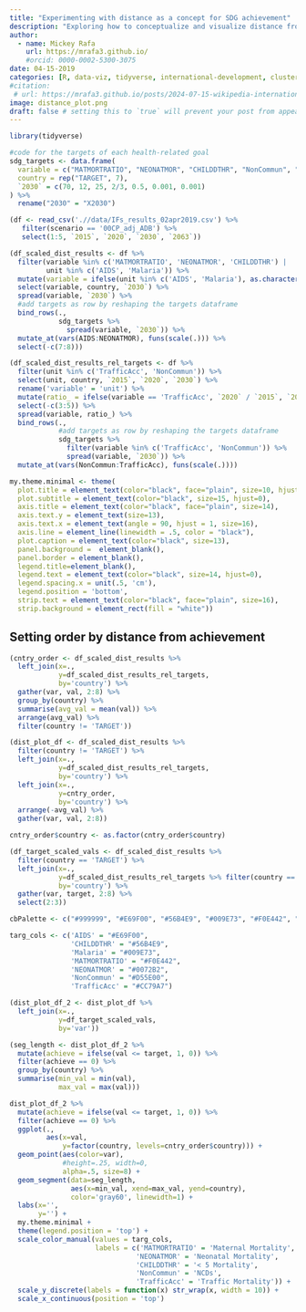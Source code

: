 ```yaml
---
title: "Experimenting with distance as a concept for SDG achievement"
description: "Exploring how to conceptualize and visualize distance from Sustainable Development Goal targets"
author:
  - name: Mickey Rafa
    url: https://mrafa3.github.io/
    #orcid: 0000-0002-5300-3075
date: 04-15-2019
categories: [R, data-viz, tidyverse, international-development, cluster-analysis, mapping] # self-defined categories
#citation: 
 # url: https://mrafa3.github.io/posts/2024-07-15-wikipedia-international-mens-soccer/ 
image: distance_plot.png
draft: false # setting this to `true` will prevent your post from appearing on your listing page until you're ready!
---
```


```r
library(tidyverse)
```

```r
#code for the targets of each health-related goal
sdg_targets <- data.frame(
  variable = c("MATMORTRATIO", "NEONATMOR", "CHILDDTHR", "NonCommun", "TrafficAcc", "AIDS", "Malaria"),
  country = rep("TARGET", 7),
  `2030` = c(70, 12, 25, 2/3, 0.5, 0.001, 0.001)
) %>% 
  rename("2030" = "X2030")

(df <- read_csv('.//data/IFs_results_02apr2019.csv') %>% 
   filter(scenario == '00CP_adj_ADB') %>% 
   select(1:5, `2015`, `2020`, `2030`, `2063`))
```

```r
(df_scaled_dist_results <- df %>% 
  filter(variable %in% c('MATMORTRATIO', 'NEONATMOR', 'CHILDDTHR') | 
         unit %in% c('AIDS', 'Malaria')) %>% 
  mutate(variable = ifelse(unit %in% c('AIDS', 'Malaria'), as.character(unit), as.character(variable))) %>% 
  select(variable, country, `2030`) %>% 
  spread(variable, `2030`) %>% 
  #add targets as row by reshaping the targets dataframe
  bind_rows(., 
            sdg_targets %>%
              spread(variable, `2030`)) %>% 
  mutate_at(vars(AIDS:NEONATMOR), funs(scale(.))) %>% 
  select(-c(7:8)))
```

```r
(df_scaled_dist_results_rel_targets <- df %>% 
  filter(unit %in% c('TrafficAcc', 'NonCommun')) %>% 
  select(unit, country, `2015`, `2020`, `2030`) %>% 
  rename('variable' = 'unit') %>% 
  mutate(ratio_ = ifelse(variable == 'TrafficAcc', `2020` / `2015`, `2030` / `2015`)) %>% 
  select(-c(3:5)) %>% 
  spread(variable, ratio_) %>% 
  bind_rows(., 
            #add targets as row by reshaping the targets dataframe
            sdg_targets %>%
              filter(variable %in% c('TrafficAcc', 'NonCommun')) %>% 
              spread(variable, `2030`)) %>% 
  mutate_at(vars(NonCommun:TrafficAcc), funs(scale(.))))
```

```r
my.theme.minimal <- theme(
  plot.title = element_text(color="black", face="plain", size=10, hjust=0), 
  plot.subtitle = element_text(color="black", size=15, hjust=0), 
  axis.title = element_text(color="black", face="plain", size=14), 
  axis.text.y = element_text(size=13), 
  axis.text.x = element_text(angle = 90, hjust = 1, size=16), 
  axis.line = element_line(linewidth = .5, color = "black"),
  plot.caption = element_text(color="black", size=13), 
  panel.background =  element_blank(), 
  panel.border = element_blank(), 
  legend.title=element_blank(), 
  legend.text = element_text(color="black", size=14, hjust=0),
  legend.spacing.x = unit(.5, 'cm'), 
  legend.position = 'bottom',
  strip.text = element_text(color="black", face="plain", size=16),
  strip.background = element_rect(fill = "white"))
```

## Setting order by distance from achievement 

```r
(cntry_order <- df_scaled_dist_results %>% 
  left_join(x=.,
            y=df_scaled_dist_results_rel_targets,
            by='country') %>% 
  gather(var, val, 2:8) %>% 
  group_by(country) %>% 
  summarise(avg_val = mean(val)) %>% 
  arrange(avg_val) %>% 
  filter(country != 'TARGET'))
```


```r
(dist_plot_df <- df_scaled_dist_results %>% 
  filter(country != 'TARGET') %>% 
  left_join(x=.,
            y=df_scaled_dist_results_rel_targets,
            by='country') %>% 
  left_join(x=.,
            y=cntry_order,
            by='country') %>% 
  arrange(-avg_val) %>% 
  gather(var, val, 2:8))
```

```r
cntry_order$country <- as.factor(cntry_order$country)
```


```r
(df_target_scaled_vals <- df_scaled_dist_results %>% 
  filter(country == 'TARGET') %>% 
  left_join(x=.,
            y=df_scaled_dist_results_rel_targets %>% filter(country == 'TARGET'),
            by='country') %>% 
  gather(var, target, 2:8) %>% 
  select(2:3))
```

```r
cbPalette <- c("#999999", "#E69F00", "#56B4E9", "#009E73", "#F0E442", "#0072B2", "#D55E00", "#CC79A7")

targ_cols <- c('AIDS' = "#E69F00", 
               'CHILDDTHR' = "#56B4E9",
               'Malaria' = "#009E73",
               'MATMORTRATIO' = "#F0E442",
               'NEONATMOR' = "#0072B2",
               'NonCommun' = "#D55E00",
               'TrafficAcc' = "#CC79A7")
```

```r
(dist_plot_df_2 <- dist_plot_df %>% 
  left_join(x=.,
            y=df_target_scaled_vals,
            by='var'))
```

```r
(seg_length <- dist_plot_df_2 %>% 
  mutate(achieve = ifelse(val <= target, 1, 0)) %>% 
  filter(achieve == 0) %>% 
  group_by(country) %>% 
  summarise(min_val = min(val),
            max_val = max(val)))
```



```r
dist_plot_df_2 %>% 
  mutate(achieve = ifelse(val <= target, 1, 0)) %>% 
  filter(achieve == 0) %>% 
  ggplot(.,
         aes(x=val, 
             y=factor(country, levels=cntry_order$country))) + 
  geom_point(aes(color=var), 
             #height=.25, width=0,
             alpha=.5, size=8) + 
  geom_segment(data=seg_length,
               aes(x=min_val, xend=max_val, yend=country),
               color='gray60', linewidth=1) + 
  labs(x='',
       y='') + 
  my.theme.minimal + 
  theme(legend.position = 'top') + 
  scale_color_manual(values = targ_cols,
                     labels = c('MATMORTRATIO' = 'Maternal Mortality',
                               'NEONATMOR' = 'Neonatal Mortality',
                               'CHILDDTHR' = '< 5 Mortality',
                               'NonCommun' = 'NCDs',
                               'TrafficAcc' = 'Traffic Mortality')) + 
  scale_y_discrete(labels = function(x) str_wrap(x, width = 10)) + 
  scale_x_continuous(position = 'top')
```
